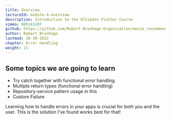 ```yaml
---
title: Overview
lectureId: module-4-overview
description: Introduction to the Ultimate Flutter Course
vimeo: 805141207
github: https://github.com/Robert-Brunhage-Organization/movie_recommendation_app_course/commits/main
author: Robert Brunhage
lastmod: 10-30-2022
chapter: Error Handling
weight: 21
---
```


## Some topics we are going to learn

*   Try catch together with functional error handling
*   Multiple return types (functional error handling)
*   Repository-service pattern usage in this
*   Custom Failure

  

Learning how to handle errors in your apps is crucial for both you and the user. This is the solution I've found works best for that!

